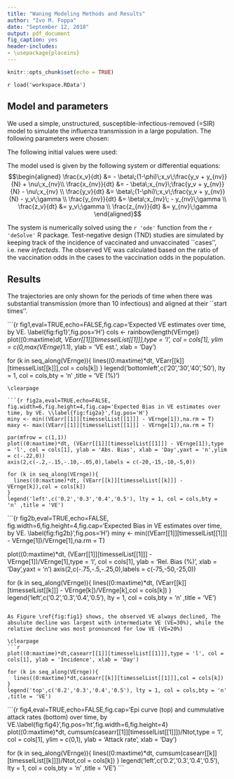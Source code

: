 ---
title: "Waning Modeling Methods and Results"
author: "Ivo M. Foppa"
date: "September 12, 2018"
output: pdf_document
fig_caption: yes
header-includes:
- \usepackage{placeins}
---

```{r setup, include=FALSE}
knitr::opts_chunk$set(echo = TRUE)
```

`r load('workspace.RData')`

## Model and parameters
We used a simple, unstructured, susceptible-infectious-removed (=SIR) model to simulate the influenza transmission in a large population. The following parameters were chosen:

\begin{table}[ht]
\centering
	\begin{tabular}{|c|c|c|}
	\hline
		Parameter & Symbol & Value \\
		\hline
		Total Pop. & $N$ & $`r formatC(Ntot,format='e',digits=1)`$ \\
		Beginning vaccination uptake & $p_v$ & $`r vacc0`$\\
		vaccination uptake rate& $\nu$ & $`r v`$\\
		Removal rate & $\gamma$ & $`r gamma`$ \\
		Basic reprod. No. & $R_0$ & $`r r0`$\\
		Transmission coeff., unvacc. & $\beta = R_0\;\gamma$ & $`r r0*gamma`$\\
		Transmission coeff., vacc. & $\beta = R_0\;\gamma\;(1-\phi)$ & $`r r0*gamma*(1-phi)`$\\
		VE & $\phi$ & $0.2,0.3,0.4,0.5$\\
		Pre-esisting immunity & $\epsilon$ & $`r epsilon`$ \\
		\hline
		
	\end{tabular}
\end{table}

The following initial values were used:

\begin{table}[ht]
\centering
	\begin{tabular}{|c|c|c|}
	\hline
		Parameter & Symbol & Value \\
		\hline
		No. susceptible, vacc. & $x_v$ & $`r formatC(xv0,format='e',digits=1)`$ \\
		No. susceptible, unvacc. & $x_{nv}$ & $`r formatC(xnv0,format='e',digits = 1)`$ \\
		No. infectious, vacc. & $y_v=\frac{p_v \;\phi}{p_v \;\phi + 1 - \phi}$ & $`r sapply(1:4,function(x) round(VErnge[x]*vacc0/(VErnge[x]*vacc0 + 1- vacc0),digits = 2))`$ \\
		No. infectious, unvacc. & $y_{nv}$ & $`r round(1 - yv0, digits = 2)`$ \\
		No. removed, vacc. & $z_v$ & $`r 0`$ \\
		No. removed, unvacc. & $z_{nv}$ & $`r 0`$ \\
		\hline
		
	\end{tabular}
\end{table}

The model used is given by the following system or differential equations:
$$\begin{aligned}
      \frac{x_v}{dt} &= - \beta\;(1-\phi)\;x_v\;\frac{y_v + y_{nv}}{N} + \nu\;x_{nv}\\
      \frac{x_{nv}}{dt} &= - \beta\;x_{nv}\;\frac{y_v + y_{nv}}{N} - \nu\;x_{nv} \\
      \frac{y_v}{dt} &= \beta\;(1-\phi)\;x_v\;\frac{y_v + y_{nv}}{N} - y_v\;\gamma \\
      \frac{y_{nv}}{dt} &= \beta\;x_{nv}\; - y_{nv}\;\gamma \\
      \frac{z_v}{dt} &= y_v\;\gamma \\
      \frac{z_{nv}}{dt} &= y_{nv}\;\gamma 
\end{aligned}$$

The system is numerically solved using the `r 'ode'` function from the `r 'deSolve'` R package. 
Test-negative design (TND) studies are simulated by keeping track of the incidence of vaccinated and unvaccinated ``cases'', i.e. new *infecteds*. The observed VE was calculated based on the ratio of the vaccination odds in the cases to the vaccination odds in the population.

## Results

The trajectories are only shown for the periods of time when there was substantial transmission (more than 10 infectious) and aligned at their ``start times''. 

```{r fig1,eval=TRUE,echo=FALSE,fig.cap='Expected VE estimates over time, by VE. \\label{fig:fig1}',fig.pos='H'}
cols <- rainbow(length(VErnge))
plot((0:maxtime)*dt, VEarr[[1]][timesselList[[1]]],type = 'l', col = cols[1], ylim = c(0,max(VErnge)*1.1), ylab = 'VE est.', xlab = 'Day')

for (k in seq_along(VErnge)){
  lines((0:maxtime)*dt, VEarr[[k]][timesselList[[k]]],col = cols[k])
}
legend('bottomleft',c('20','30','40','50'), lty = 1, col = cols,bty = 'n' ,title = 'VE (%)')
```
\clearpage

```{r fig2a,eval=TRUE,echo=FALSE, fig.width=6,fig.height=4,fig.cap='Expected Bias in VE estimates over time, by VE. \\label{fig:fig2a}',fig.pos='H'}
miny <- min((VEarr[[1]][timesselList[[1]]] - VErnge[1]),na.rm = T)
maxy <- max((VEarr[[1]][timesselList[[1]]] - VErnge[1]),na.rm = T)

par(mfrow = c(1,1))
plot((0:maxtime)*dt, (VEarr[[1]][timesselList[[1]]] - VErnge[1]),type = 'l', col = cols[1], ylab = 'Abs. Bias', xlab = 'Day',yaxt = 'n',ylim = c(-.22,0))
axis(2,c(-.2,-.15,-.10,-.05,0),labels = c(-20,-15,-10,-5,0))

for (k in seq_along(VErnge)){
  lines((0:maxtime)*dt, (VEarr[[k]][timesselList[[k]]] - VErnge[k]),col = cols[k])
}
legend('left',c('0.2','0.3','0.4','0.5'), lty = 1, col = cols,bty = 'n' ,title = 'VE')
```

```{r fig2b,eval=TRUE,echo=FALSE, fig.width=6,fig.height=4,fig.cap='Expected Bias in VE estimates over time, by VE. \\label{fig:fig2b}',fig.pos='H'}
miny <- min((VEarr[[1]][timesselList[[1]]] - VErnge[1])/VErnge[1],na.rm = T)

plot((0:maxtime)*dt, (VEarr[[1]][timesselList[[1]]] - VErnge[1])/VErnge[1],type = 'l', col = cols[1], ylab = 'Rel. Bias (%)', xlab = 'Day',yaxt = 'n')
axis(2,c(-.75,-.5,-.25,0),labels = c(-75,-50,-25,0))

for (k in seq_along(VErnge)){
  lines((0:maxtime)*dt, (VEarr[[k]][timesselList[[k]]] - VErnge[k])/VErnge[k],col = cols[k])
}
legend('left',c('0.2','0.3','0.4','0.5'), lty = 1, col = cols,bty = 'n' ,title = 'VE')
```

As Figure \ref{fig:fig1} shows, the observed VE always declined, The absulute decline was largest with intermediate VE (VE=30%), while the relative decline was most pronounced for low VE (VE=20%)

\clearpage
```{r fig3,eval=TRUE,fig.pos='ht',echo=FALSE,fig.width=6,fig.height=4}
plot((0:maxtime)*dt,casearr[[1]][timesselList[[1]]],type = 'l', col = cols[1], ylab = 'Incidence', xlab = 'Day')

for (k in seq_along(VErnge)){
  lines((0:maxtime)*dt,casearr[[k]][timesselList[[1]]],col = cols[k])
}
legend('top',c('0.2','0.3','0.4','0.5'), lty = 1, col = cols,bty = 'n' ,title = 'VE')
```

```{r fig4,eval=TRUE,echo=FALSE,fig.cap='Epi curve (top) and cummulative attack rates (bottom) over time, by VE.\\label{fig:fig4}',fig.pos='ht',fig.width=6,fig.height=4}
plot((0:maxtime)*dt, cumsum(casearr[[1]][timesselList[[1]]])/Ntot,type = 'l', col = cols[1], ylim = c(0,1), ylab = 'Attack rate', xlab = 'Day')

for (k in seq_along(VErnge)){
  lines((0:maxtime)*dt, cumsum(casearr[[k]][timesselList[[k]]])/Ntot,col = cols[k])
}
legend('left',c('0.2','0.3','0.4','0.5'), lty = 1, col = cols,bty = 'n' ,title = 'VE')
```

